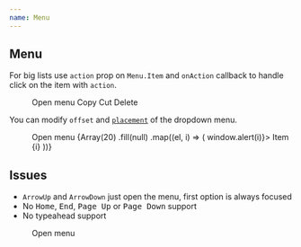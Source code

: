 ```yaml
---
name: Menu
---
```



## Menu

For big lists use `action` prop on `Menu.Item` and `onAction` callback to handle click on the item with `action`.

<Playground>
  <Box css={{ p: '$8' }}>
    <Menu onAction={typeof window !== 'undefined' ? window.alert : null}>
      <Menu.Button>
        <span>Open menu</span>
        <Icon as={HiChevronDown} size="lg" />
      </Menu.Button>
      <Menu.List>
        <Menu.Item action="copy">
          <Icon as="svg" />
          Copy
        </Menu.Item>
        <Menu.Item action="cut">
          <Icon as="svg" />
          Cut
        </Menu.Item>
        <Menu.Item action="delete" css={{ color: '$danger' }}>
          <Icon as={HiOutlineTrash} color="$danger" />
          Delete
        </Menu.Item>
      </Menu.List>
    </Menu>
  </Box>
</Playground>

You can modify `offset` and [`placement`](https://popper.js.org/docs/v2/constructors/#options) of the dropdown menu.

<Playground>
  <ThemeProvider theme="orange">
    <Box css={{ p: '$8', bc: '$surfaceStill' }}>
      <Menu>
        <Menu.Button>
          <span>Open menu</span>
          <Icon as={HiChevronDown} size="lg" />
        </Menu.Button>
        <Menu.List offset={0} placement="right-start">
          {Array(20)
            .fill(null)
            .map((el, i) => (
              <Menu.Item key={i} onClick={() => window.alert(i)}>
                Item {i}
              </Menu.Item>
            ))}
        </Menu.List>
      </Menu>
    </Box>
  </ThemeProvider>
</Playground>

## Issues

- `ArrowUp` and `ArrowDown` just open the menu, first option is always focused
- No <kbd>Home</kbd>, <kbd>End</kbd>, <kbd>Page Up</kbd> or <kbd>Page Down</kbd> support
- No typeahead support

<Playground>
  <ThemeProvider theme="orange">
    <Box css={{ p: '$8', bc: '$surfaceStill' }}>
      <Menu>
        <Menu.Button>
          <span>Open menu</span>
          <Icon as={HiChevronDown} size="lg" />
        </Menu.Button>
        <Menu.List offset={0} placement="right-start">
          <Dialog>
            <Dialog.Trigger as={Menu.Item} aria-label="Delete the document" css={{ color: '$danger' }} variant="flat">
              <Icon size="md" as={HiOutlineTrash} />
              <span>Delete topic</span>
            </Dialog.Trigger>
            {(close) => (
              <Dialog.Modal>
                <Dialog.Title level={3}>Delete topic?</Dialog.Title>
                <div onClick={(e) => console.log(e.defaultPrevented, 'click')}>divkda;dka;s</div>
              </Dialog.Modal>
            )}
          </Dialog>
        </Menu.List>
      </Menu>
    </Box>
  </ThemeProvider>
</Playground>
